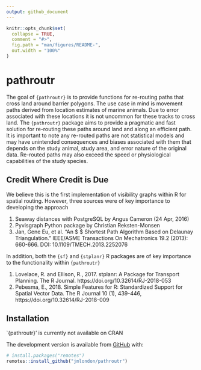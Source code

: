 ```yaml
---
output: github_document
---
```


<!-- README.md is generated from README.Rmd. Please edit that file -->

```r
knitr::opts_chunk$set(
  collapse = TRUE,
  comment = "#>",
  fig.path = "man/figures/README-",
  out.width = "100%"
)
```
# pathroutr

<!-- badges: start -->
<!-- badges: end -->

The goal of `{pathroutr}` is to provide functions for re-routing paths that cross land
around barrier polygons. The use case in mind is movement paths derived from location
estimates of marine animals. Due to error associated with these locations it is
not uncommon for these tracks to cross land. The `{pathroutr}` package aims to provide
a pragmatic and fast solution for re-routing these paths around land and along an
efficient path. It is important to note any re-routed paths are not statistical models
and may have unintended consequences and biases associated with them that depends on the
study animal, study area, and error nature of the original data. Re-routed paths may
also exceed the speed or physiological capabilities of the study species.

## Credit Where Credit is Due

We believe this is the first implementation of visibility graphs within R for spatial
routing. However, three sources were of key importance to developing the approach

1. Seaway distances with PostgreSQL by Angus Cameron (24 Apr, 2016)
2. Pyvisgraph Python package by Christian Reksten-Monsen
3. Jan, Gene Eu, et al. "An $\bm {O (n\log n)} $ Shortest Path Algorithm Based on Delaunay Triangulation." IEEE/ASME Transactions On Mechatronics 19.2 (2013): 660-666. DOI: 10.1109/TMECH.2013.2252076

In addition, both the `{sf}` and `{stplanr}` R packages are of key importance to the 
functionality within `{pathroutr}`

1. Lovelace, R. and Ellison, R., 2017. stplanr: A Package for Transport Planning. The 
R Journal. https://doi.org/10.32614/RJ-2018-053
2. Pebesma, E., 2018. Simple Features for R: Standardized Support for Spatial Vector 
Data. The R Journal 10 (1), 439-446, https://doi.org/10.32614/RJ-2018-009


## Installation

`{pathroutr}' is currently not available on CRAN

The development version is available from [GitHub](https://github.com/jmlondon/pathroutr) with:

``` r
# install.packages("remotes")
remotes::install_github("jmlondon/pathroutr")
```


